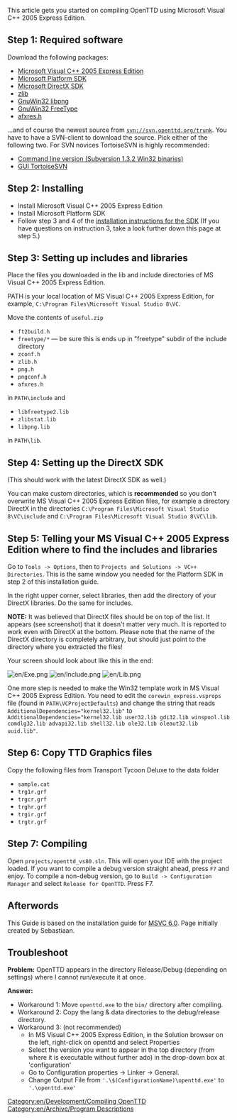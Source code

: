 This article gets you started on compiling OpenTTD using Microsoft Visual C++ 2005 Express Edition.

==Step 1: Required software==

Download the following packages:

<!--* [http://msdn.microsoft.com/vstudio/express/visualC/default.aspx MVCE 2005] (From Microsoft, free)
* [http://www.microsoft.com/downloads/details.aspx?FamilyId=A55B6B43-E24F-4EA3-A93E-40C0EC4F68E5&displaylang=en Microsoft Platform SDK]
** This version certainly works. If you would like to try a more recent version follow the link to related downloads and report on succes here.
* [http://sourceforge.net/project/showfiles.php?group_id=103924&package_id=114307 Openttd-useful.zip]
* [http://neuron.tuke.sk/~mizanin/eng/Dx81sdk-include-lib.rar DirectX 8.1 SDK]
* [http://www-d0.fnal.gov/d0dist/dist/packages/d0ve/devel/windows/AFXRES.H afxres.h]-->

* [http://msdn.microsoft.com/vstudio/express/visualc/download/ Microsoft Visual C++ 2005 Express Edition]
* [http://www.microsoft.com/downloads/details.aspx?familyid=0BAF2B35-C656-4969-ACE8-E4C0C0716ADB&displaylang=en Microsoft Platform SDK]
* [http://www.microsoft.com/downloads/details.aspx?FamilyId=05DA7623-F2F9-4F57-91AA-6DB27FB8305F&displaylang=en Microsoft DirectX SDK]
* [http://www.zlib.net/ zlib]
* [http://sourceforge.net/project/showfiles.php?group_id=23617&package_id=16183 GnuWin32 libpng]
* [http://gnuwin32.sourceforge.net/downlinks/freetype.php GnuWin32 FreeType]
* [http://www-d0.fnal.gov/d0dist/dist/packages/d0ve/devel/windows/AFXRES.H afxres.h]

...and of course the newest source from <code>svn://svn.openttd.org/trunk</code>. You have to have a SVN-client to download the source. Pick either of the following two. For SVN novices TortoiseSVN is highly recommended:

* [http://subversion.tigris.org/servlets/ProjectDocumentList?folderID=91 Command line version (Subversion 1.3.2 Win32 binaries)]
* [http://tortoisesvn.tigris.org/download.html GUI TortoiseSVN]

==Step 2: Installing==

* Install Microsoft Visual C++ 2005 Express Edition
* Install Microsoft Platform SDK
* Follow step 3 and 4 of the [http://msdn.microsoft.com/vstudio/express/visualc/usingpsdk/ installation instructions for the SDK] (If you have questions on instruction 3, take a look further down this page at step 5.)

==Step 3: Setting up includes and libraries==

Place the files you downloaded in the lib and include directories of MS Visual C++ 2005 Express Edition. 

PATH is your local location of MS Visual C++ 2005 Express Edition, for example, <code>C:\Program Files\Microsoft Visual Studio 8\VC</code>.

Move the contents of <code>useful.zip</code>

* <code>ft2build.h</code>
* <code>freetype/*</code> &mdash; be sure this is ends up in "freetype" subdir of the include directory
* <code>zconf.h</code>
* <code>zlib.h</code>
* <code>png.h</code>
* <code>pngconf.h</code>
* <code>afxres.h</code>

in <code>PATH\include</code> and

* <code>libfreetype2.lib</code>
* <code>zlibstat.lib</code>
* <code>libpng.lib</code>

in <code>PATH\lib</code>.

==Step 4: Setting up the DirectX SDK==

(This should work with the latest DirectX SDK as well.)

You can make custom directories, which is '''recommended''' so you don't overwrite MS Visual C++ 2005 Express Edition files, for example a directory DirectX in the directories <code>C:\Program Files\Microsoft Visual Studio 8\VC\include</code> and <code>C:\Program Files\Microsoft Visual Studio 8\VC\lib</code>.

==Step 5: Telling your MS Visual C++ 2005 Express Edition where to find the includes and libraries==

Go to <code>Tools -> Options</code>, then to <code>Projects and Solutions -> VC++ Directories</code>. This is the same window you needed for the Platform SDK in step 2 of this installation guide.

In the right upper corner, select libraries, then add the directory of your DirectX libraries. Do the same for includes.

'''NOTE:''' It was believed that DirectX files should be on top of the list. It appears (see screenshot) that it doesn't matter very much. It is reported to work even with DirectX at the bottom. Please note that the name of the DirectX directory is completely arbitrary, but should just point to the directory where you extracted the files!

Your screen should look about like this in the end:

[[File:en/Exe.png]]
[[File:en/Include.png]]
[[File:en/Lib.png]]

One more step is needed to make the Win32 template work in MS Visual C++ 2005 Express Edition. You need to edit the <code>corewin_express.vsprops</code> file (found in <code>PATH\VCProjectDefaults</code>) and change the string that reads <code>AdditionalDependencies="kernel32.lib"</code> to <code>AdditionalDependencies="kernel32.lib user32.lib gdi32.lib winspool.lib comdlg32.lib advapi32.lib shell32.lib ole32.lib oleaut32.lib uuid.lib"</code>.

==Step 6: Copy TTD Graphics files==

Copy the following files from Transport Tycoon Deluxe to the data folder

* <code>sample.cat</code>
* <code>trg1r.grf</code>
* <code>trgcr.grf</code>
* <code>trghr.grf</code>
* <code>trgir.grf</code>
* <code>trgtr.grf</code>

==Step 7: Compiling==

Open <code>projects/openttd_vs80.sln</code>. This will open your IDE with the project loaded. If you want to compile a debug version straight ahead, press <code>F7</code> and enjoy. To compile a non-debug version, go to <code>Build -> Configuration Manager</code> and select <code>Release for OpenTTD</code>. Press F7.

==Afterwords==

This Guide is based on the installation guide for [[en/MSVC6|MSVC 6.0]]. Page initially created by Sebastiaan.

==Troubleshoot==

'''Problem:''' OpenTTD appears in the directory Release/Debug (depending on settings) where I cannot run/execute it at once.

'''Answer:''' 

* Workaround 1: Move <code>openttd.exe</code> to the <code>bin/</code> directory after compiling.
* Workaround 2: Copy the lang & data directories to the debug/release directory.
* Workaround 3: (not recommended)
** In MS Visual C++ 2005 Express Edition, in the Solution browser on the left, right-click on openttd and select Properties
** Select the version you want to appear in the top directory (from where it is executable without further ado) in the drop-down box at 'configuration'
** Go to Configuration properties -> Linker -> General.
** Change Output File from <code>'.\$(ConfigurationName)\openttd.exe'</code> to <code>'.\openttd.exe'</code>

[[Category:en/Development/Compiling OpenTTD]]
[[Category:en/Archive/Program Descriptions]]